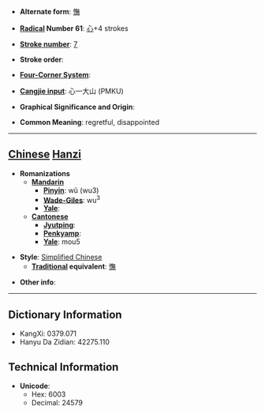 * '''Alternate form''': [[憮]]

* '''[[Wiktionary:Chinese radical index| Radical]] Number 61''': [[Wiktionary:Chinese radical index 心|心]]+4 strokes

* '''[[Wiktionary:Chinese total strokes index|Stroke number]]''': [[Wiktionary:Chinese total strokes index 7|7]]

* '''Stroke order''': 

* '''[[Wiktionary:Chinese four corner index|Four-Corner System]]''': 

* '''[[Wiktionary:Chinese Cangjie index|Cangjie input]]''': 心一大山 (PMKU)

* '''Graphical Significance and Origin''': 

* '''Common Meaning''': regretful, disappointed

----

== [[Chinese]] [[Hanzi]] ==

* '''Romanizations'''
** '''[[Mandarin]]'''
*** '''[[Pinyin]]''': wǔ (wu3)
*** '''[[Wade-Giles]]''': wu<sup>3</sup>
*** '''[[Yale]]''': 
** '''[[Cantonese]]'''
*** '''[[Jyutping]]''':
*** '''[[Penkyamp]]''': 
*** '''[[Yale]]''': mou5

* '''Style''': [[Simplified Chinese]] 
** '''[[Traditional Chinese|Traditional]] equivalent''': [[憮]]

* '''Other info''': 

----

== Dictionary Information ==

* KangXi: 0379.071
* Hanyu Da Zidian: 42275.110

== Technical Information ==

* '''Unicode''':
** Hex: 6003
** Decimal: 24579